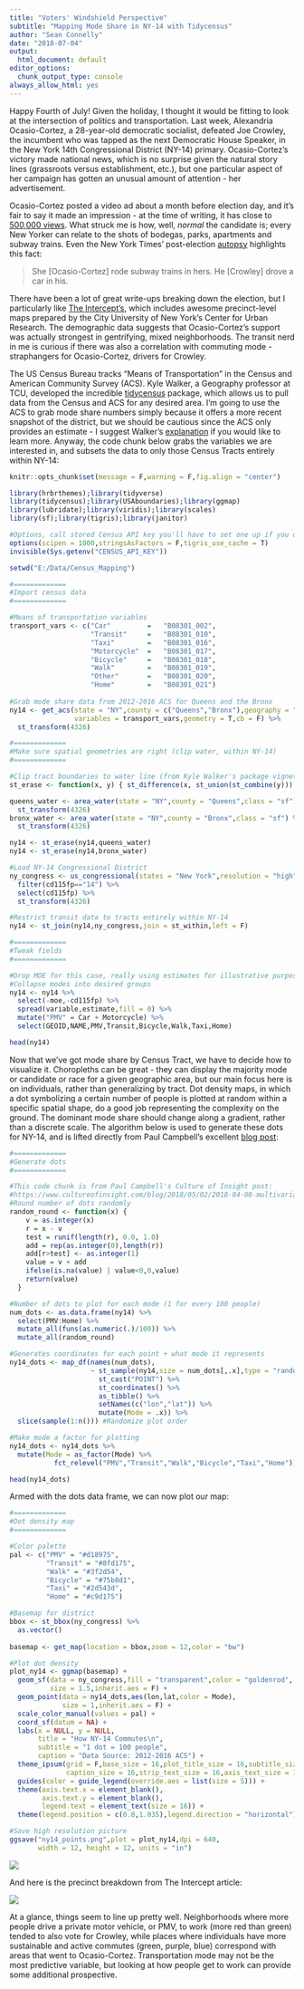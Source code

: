 ```yaml
---
title: "Voters' Windshield Perspective"
subtitle: "Mapping Mode Share in NY-14 with Tidycensus"
author: "Sean Connelly"
date: "2018-07-04"
output:
  html_document: default
editor_options:
  chunk_output_type: console
always_allow_html: yes
---
```

<p>
Happy Fourth of July! Given the holiday, I thought it would be fitting to look at the intersection of politics and transportation. Last week, Alexandria Ocasio-Cortez, a 28-year-old democratic socialist, defeated Joe Crowley, the incumbent who was tapped as the next Democratic House Speaker, in the New York 14th Congressional District (NY-14) primary. Ocasio-Cortez's victory made national news, which is no surprise given the natural story lines (grassroots versus establishment, etc.), but one particular aspect of her campaign has gotten an unusual amount of attention - her advertisement.

Ocasio-Cortez posted a video ad about a month before election day, and it's fair to say it made an impression - at the time of writing, it has close to [500,000 views](https://www.youtube.com/watch?v=rq3QXIVR0bs). What struck me is how, well, *normal* the candidate is; every New Yorker can relate to the shots of bodegas, parks, apartments and subway trains. Even the New York Times' post-election [autopsy](https://www.nytimes.com/2018/06/27/nyregion/ocasio-cortez-crowley-primary-upset.html) highlights this fact:  

>She [Ocasio-Cortez] rode subway trains in hers. He [Crowley] drove a car in his.

There have been a lot of great write-ups breaking down the election, but I particularly like [The Intercept's](https://theintercept.com/2018/07/01/ocasio-cortez-data-suggests-that-gentrifying-neighborhoods-powered-alexandria-ocasio-cortezs-victory-over-the-democratic-establishment/), which includes awesome precinct-level maps prepared by the City University of New York's Center for Urban Research. The demographic data suggests that Ocasio-Cortez's support was actually strongest in gentrifying, mixed neighborhoods. The transit nerd in me is curious if there was also a correlation with commuting mode - straphangers for Ocasio-Cortez, drivers for Crowley.

The US Census Bureau tracks "Means of Transportation" in the Census and American Community Survey (ACS). Kyle Walker, a Geography professor at TCU, developed the incredible [tidycensus](https://github.com/walkerke/tidycensus) package, which allows us to pull data from the Census and ACS for any desired area. I'm going to use the ACS to grab mode share numbers simply because it offers a more recent snapshot of the district, but we should be cautious since the ACS only provides an estimate - I suggest Walker's [explanation](https://walkerke.github.io/tidycensus/articles/margins-of-error.html) if you would like to learn more. Anyway, the code chunk below grabs the variables we are interested in, and subsets the data to only those Census Tracts entirely within NY-14:  

```r

knitr::opts_chunk$set(message = F,warning = F,fig.align = "center")

library(hrbrthemes);library(tidyverse)
library(tidycensus);library(USAboundaries);library(ggmap)
library(lubridate);library(viridis);library(scales)
library(sf);library(tigris);library(janitor)

#Options, call stored Census API key you'll have to set one up if you don't have already
options(scipen = 1000,stringsAsFactors = F,tigris_use_cache = T)
invisible(Sys.getenv("CENSUS_API_KEY"))

setwd("E:/Data/Census_Mapping")

```



```r

#=============
#Import census data
#=============

#Means of transportation variables
transport_vars <- c("Car"         =   "B08301_002",
                    "Transit"     =   "B08301_010",
                    "Taxi"        =   "B08301_016",
                    "Motorcycle"  =   "B08301_017",     
                    "Bicycle"     =   "B08301_018",
                    "Walk"        =   "B08301_019",
                    "Other"       =   "B08301_020",
                    "Home"        =   "B08301_021")
  
#Grab mode share data from 2012-2016 ACS for Queens and the Bronx
ny14 <- get_acs(state = "NY",county = c("Queens","Bronx"),geography = "tract",
                variables = transport_vars,geometry = T,cb = F) %>% 
  st_transform(4326)

#=============
#Make sure spatial geometries are right (clip water, within NY-14)
#=============

#Clip tract boundaries to water line (from Kyle Walker's package vignette)
st_erase <- function(x, y) { st_difference(x, st_union(st_combine(y))) }

queens_water <- area_water(state = "NY",county = "Queens",class = "sf") %>%
  st_transform(4326)
bronx_water <- area_water(state = "NY",county = "Bronx",class = "sf") %>%
  st_transform(4326)

ny14 <- st_erase(ny14,queens_water)
ny14 <- st_erase(ny14,bronx_water)

#Load NY-14 Congressional District
ny_congress <- us_congressional(states = "New York",resolution = "high") %>% 
  filter(cd115fp=="14") %>% 
  select(cd115fp) %>% 
  st_transform(4326)

#Restrict transit data to tracts entirely within NY-14
ny14 <- st_join(ny14,ny_congress,join = st_within,left = F)

#=============
#Tweak fields
#=============

#Drop MOE for this case, really using estimates for illustrative purposes
#Collapse modes into desired groups
ny14 <- ny14 %>% 
  select(-moe,-cd115fp) %>% 
  spread(variable,estimate,fill = 0) %>% 
  mutate("PMV" = Car + Motorcycle) %>% 
  select(GEOID,NAME,PMV,Transit,Bicycle,Walk,Taxi,Home)

head(ny14)

```
<p>
Now that we've got mode share by Census Tract, we have to decide how to visualize it. Choropleths can be great - they can display the majority mode or candidate or race for a given geographic area, but our main focus here is on individuals, rather than generalizing by tract. Dot density maps, in which a dot symbolizing a certain number of people is plotted at random within a specific spatial shape, do a good job representing the complexity on the ground. The dominant mode share should change along a gradient, rather than a discrete scale. The algorithm below is used to generate these dots for NY-14, and is lifted directly from Paul Campbell's excellent [blog post](https://www.cultureofinsight.com/blog/2018/05/02/2018-04-08-multivariate-dot-density-maps-in-r-with-sf-ggplot2/):

```r

#=============
#Generate dots
#=============

#This code chunk is from Paul Campbell's Culture of Insight post:
#https://www.cultureofinsight.com/blog/2018/05/02/2018-04-08-multivariate-dot-density-maps-in-r-with-sf-ggplot2/
#Round number of dots randomly
random_round <- function(x) {
    v = as.integer(x)
    r = x - v
    test = runif(length(r), 0.0, 1.0)
    add = rep(as.integer(0),length(r))
    add[r>test] <- as.integer(1)
    value = v + add
    ifelse(is.na(value) | value<0,0,value)
    return(value)
  }

#Number of dots to plot for each mode (1 for every 100 people)
num_dots <- as.data.frame(ny14) %>% 
  select(PMV:Home) %>% 
  mutate_all(funs(as.numeric(.)/100)) %>% 
  mutate_all(random_round)

#Generates coordinates for each point + what mode it represents
ny14_dots <- map_df(names(num_dots), 
                    ~ st_sample(ny14,size = num_dots[,.x],type = "random") %>%
                      st_cast("POINT") %>%                  
                      st_coordinates() %>%                                          
                      as_tibble() %>%
                      setNames(c("lon","lat")) %>%
                      mutate(Mode = .x)) %>%
  slice(sample(1:n())) #Randomize plot order

#Make mode a factor for plotting
ny14_dots <- ny14_dots %>% 
  mutate(Mode = as_factor(Mode) %>% 
           fct_relevel("PMV","Transit","Walk","Bicycle","Taxi","Home"))

head(ny14_dots)

```
<p>
Armed with the dots data frame, we can now plot our map:

```r

#=============
#Dot density map
#=============

#Color palette
pal <- c("PMV" = "#d18975",
         "Transit" = "#8fd175",
         "Walk" = "#3f2d54",
         "Bicycle" = "#75b8d1",
         "Taxi" = "#2d543d",
         "Home" = "#c9d175") 

#Basemap for district
bbox <- st_bbox(ny_congress) %>%
  as.vector()
  
basemap <- get_map(location = bbox,zoom = 12,color = "bw")

#Plot dot density
plot_ny14 <- ggmap(basemap) +
  geom_sf(data = ny_congress,fill = "transparent",color = "goldenrod",
          size = 1.5,inherit.aes = F) +
  geom_point(data = ny14_dots,aes(lon,lat,color = Mode),
             size = 1,inherit.aes = F) +
  scale_color_manual(values = pal) +
  coord_sf(datum = NA) +
  labs(x = NULL, y = NULL,
       title = "How NY-14 Commutes\n",
       subtitle = "1 dot = 100 people",
       caption = "Data Source: 2012-2016 ACS") +
  theme_ipsum(grid = F,base_size = 16,plot_title_size = 16,subtitle_size = 16,
              caption_size = 16,strip_text_size = 16,axis_text_size = 16) +
  guides(color = guide_legend(override.aes = list(size = 5))) +
  theme(axis.text.x = element_blank(),
        axis.text.y = element_blank(),
        legend.text = element_text(size = 16)) +
  theme(legend.position = c(0.8,1.035),legend.direction = "horizontal")

#Save high resolution picture 
ggsave("ny14_points.png",plot = plot_ny14,dpi = 640, 
       width = 12, height = 12, units = "in")

```

![ ](ny14_points.png)

And here is the precinct breakdown from The Intercept article:
<p>
![ ](https://theintercept.imgix.net/wp-uploads/sites/1/2018/06/Screen-Shot-2018-06-29-at-3.17.39-PM-1530299880.png?auto=compress%2Cformat&q=90)
<p>
At a glance, things seem to line up pretty well. Neighborhoods where more people drive a private motor vehicle, or PMV, to work (more red than green) tended to also vote for Crowley, while places where individuals have more sustainable and active commutes (green, purple, blue) correspond with areas that went to Ocasio-Cortez. Transportation mode may not be the most predictive variable, but looking at how people get to work can provide some additional prospective.

